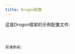 ```yaml
---
title: Drogon配置
---
```



这是Drogon框架的示例配置文件:

<Code code={config} lang="yaml" title="drogon.yaml"/>

另请参阅:

<LinkCard title="Drogon官方网站"
          href="https://drogonframework.github.io/drogon-docs/#/CHN/CHN-11-%E9%85%8D%E7%BD%AE%E6%96%87%E4%BB%B6"
          target="_blank"/>